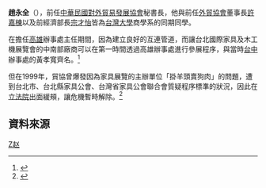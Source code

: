 {{Infobox_officeholder
| name = 趙永全
| image name = 2007LeisureTaiwan Opening YCChao.jpg
| width = 150
| now = [[中華民國對外貿易發展協會|中華民國對外貿易發展協會]]秘書長
| period = 
| Sex = 男 
| party = 
| Native place = [[中國|中國]][[山東|山東]]
| date of birth =1948年7月17日
| place of birth = {{TWN}}
| educate = 
*台灣大學商學系
| past = 
*[[中華民國對外貿易發展協會|外貿協會]]副秘書長
*[[中華民國對外貿易發展協會|外貿協會]]展覽業務處處長
*[[中華民國對外貿易發展協會|外貿協會]]駐墨西哥辦事處主任
*[[中華民國對外貿易發展協會|外貿協會]]展覽業務處副處長
*[[中華民國對外貿易發展協會|外貿協會]]駐鹿特丹辦事處主任
*[[中華民國對外貿易發展協會|外貿協會]]高雄辦事處主任
*[[中華民國對外貿易發展協會|外貿協會]]駐科威特辦事處主任
*[[中華民國對外貿易發展協會|外貿協會]]服務聯繫處組長
*[[台北國際會議中心|台北國際會議中心]]會議季刊發行人
}}
'''趙永全'''（{{bd|1948年|7月17日|}}），前任[[中華民國對外貿易發展協會|中華民國對外貿易發展協會]]秘書長，他與前任[[中華民國對外貿易發展協會|外貿協會]]董事長[[許嘉棟|許嘉棟]]以及前經濟部長[[宗才怡|宗才怡]]皆為[[台灣大學|台灣大學]]商學系的同期同學。

在擔任[[高雄|高雄]]辦事處主任期間，因為建立良好的互連管道，而讓台北國際家具及木工機展覽會的中南部廠商可以在第一時間透過高雄辦事處進行參展程序，與當時[[台中|台中]]辦事處的黃孝寬齊名。<ref>{{cite news|title=《貿易圈》趙永全黃孝寬服務有成果|author=黃丙喜|date=1988年7月4日|page=10|work=貿易運輸交通|publisher=[[經濟日報_(台灣)|經濟日報]]}}</ref>

但在1999年，貿協曾爆發因為家具展覽的主辦單位「掛羊頭賣狗肉」的問題，遭到台北市、台北縣家具公會、台灣省家具公會聯合會質疑程序標準的狀況，因此在[[立法院|立法院]]出面緩頰，讓危機暫時解除。<ref>{{cite news|title=展覽館莫淪為拍賣場|author=白富美|date=1999年11月20日|page=4|work=綜合新聞|publisher=[[經濟日報_(台灣)|經濟日報]]}}</ref>


==資料來源==
{{Reflist}}
[[Category:山東人|Z赵]]
{{Taiwanese merchant-stub}}